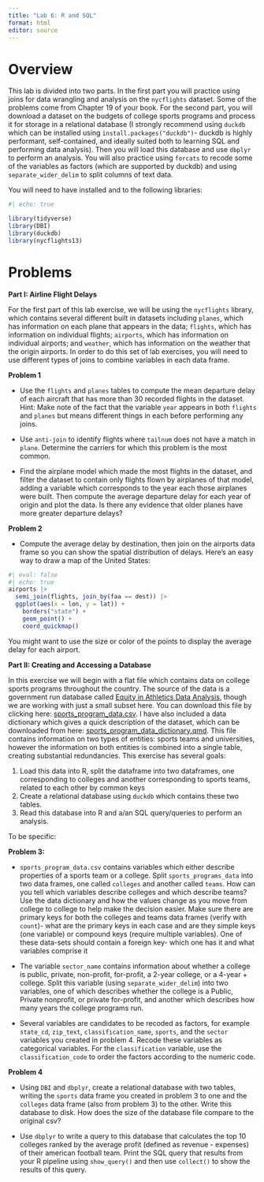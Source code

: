 ```yaml
---
title: "Lab 6: R and SQL"
format: html
editor: source
---
```


# Overview

This lab is divided into two parts. In the first part you will practice using joins for data 
wrangling and analysis on the `nycflights` dataset. Some of the problems come from Chapter 19 of your book. For the second part, you will download a dataset on the budgets of college sports programs and process it for storage in a relational database (I strongly recommend using `duckdb` which can be installed using `install.packages("duckdb")`- duckdb is highly performant, self-contained, and ideally suited both to learning SQL and performing data analysis). Then you will load this database and use `dbplyr` to perform an analysis. You will also practice using `forcats` to recode some of the variables as factors (which are supported by duckdb) and using `separate_wider_delim` to split columns
of text data.

You will need to have installed and to the following libraries:
```r
#| echo: true

library(tidyverse)
library(DBI)
library(duckdb)
library(nycflights13)

```

# Problems

**Part I: Airline Flight Delays**

For the first part of this lab exercise, we will be using the `nycflights` library, which contains 
several different built in datasets including `planes`, which has information on each plane that
appears in the data; `flights`, which has information on individual flights; `airports`, which has information on individual airports; and `weather`, which has information on the weather that the origin airports. In order to do this set of lab exercises, you will need to use different types of joins to combine variables in each data frame.

**Problem 1**

- Use the `flights` and `planes` tables to compute the mean departure delay of each aircraft that has more than 30 recorded flights in the dataset. Hint: Make note of the fact that the variable `year` appears in both `flights` and `planes` but means different things in each before performing any joins.

- Use `anti-join` to identify flights where `tailnum` does not have a match in `plane`. Determine
the carriers for which this problem is the most common. 

- Find the airplane model which made the most flights in the dataset, and filter the dataset to contain only flights flown by airplanes of that model, adding a variable which corresponds to the year each those airplanes were built. Then compute the average departure delay for each year of origin and plot the data. Is there any evidence that older planes have more greater departure delays?

**Problem 2**

- Compute the average delay by destination, then join on the airports data frame so you can show the spatial distribution of delays. Here’s an easy way to draw a map of the United States:

```r
#| eval: false
#| echo: true
airports |>
  semi_join(flights, join_by(faa == dest)) |>
  ggplot(aes(x = lon, y = lat)) +
    borders("state") +
    geom_point() +
    coord_quickmap()

```
You might want to use the size or color of the points to display the average delay for each airport.


**Part II: Creating and Accessing a Database **

In this exercise we will begin with a flat file which contains data on college sports programs throughout the country. The source of the data is a government run database called [Equity in Athletics Data Analysis](https://ope.ed.gov/athletics/#/), though we are working with just
a small subset here. You can download this file by clicking here:
[sports_program_data.csv](https://github.com/georgehagstrom/DATA607/tree/main/website/assignments/labs/labData/sports_program_data.csv). I have also included a data dictionary which gives a quick description of the dataset, which can be downloaded from here: [sports_program_data_dictionary.qmd](https://github.com/georgehagstrom/DATA607/tree/main/website/assignments/labs/labData/sports_program_data_dictionary.qmd). This file contains information on two types of entities: sports teams and universities, however the information on both entities is combined into a single table, creating substantial redundancies. This exercise has several goals:

1. Load this data into R, split the dataframe into two dataframes, one corresponding to colleges and another corresponding to sports teams, related to each other by common keys
2. Create a relational database using `duckdb` which contains these two tables.
3. Read this database into R and a/an SQL query/queries to perform an analysis. 

To be specific:

**Problem 3:**

- `sports_program_data.csv` contains variables which either describe properties of a sports team or a college. Split `sports_programs_data` into two data frames, one called `colleges`
and another called `teams`. How can you tell which variables describe colleges and which describe teams? Use the data dictionary and how the values change as you move from college to college to help make the decision easier. Make sure there are primary keys for both the colleges and teams data frames (verify with `count`)- what are the primary keys in each case and are they simple keys (one variable) or compound keys (require multiple variables). One of these data-sets should contain a foreign key- which one has it and what variables comprise it 

- The variable `sector_name` contains information about whether a college is public, private, 
non-profit, for-profit, a 2-year college, or a 4-year + college. Split this variable (using `separate_wider_delim`) into two variables, one of which describes whether the college is a Public, Private nonprofit, or private for-profit, and another which describes how many years the college programs run.

- Several variables are candidates to be recoded as factors, for example `state_cd`, 
`zip_text`, `classification_name`, `sports`, and the `sector` variables you created in problem 4. Recode these variables as categorical variables. For the `classification` variable, use the `classification_code` to order the factors according to the numeric code. 

**Problem 4** 

- Using `DBI` and `dbplyr`, create a relational database with two tables, writing the `sports` data frame you created in problem 3 to one and the
`colleges` data frame (also from problem 3) to the other. Write this database to disk. How does the size of the database file compare to the original csv?

- Use `dbplyr` to write a query to this database that calculates the top 10 colleges ranked by
the average profit (defined as revenue - expenses) of their american football team. Print the SQL query that results from your R pipeline using `show_query()` and then use `collect()`
to show the results of this query.
